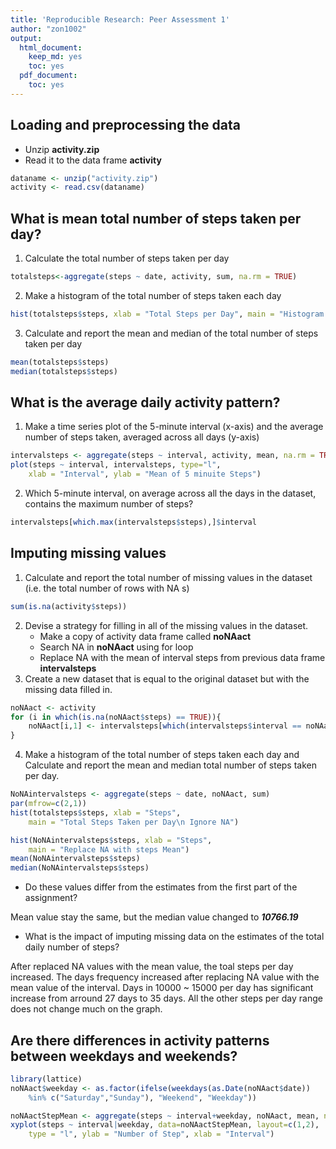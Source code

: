 ```yaml
---
title: 'Reproducible Research: Peer Assessment 1'
author: "zon1002"
output:
  html_document:
    keep_md: yes
    toc: yes
  pdf_document:
    toc: yes
---
```



## Loading and preprocessing the data
* Unzip __activity.zip__
* Read it to the data frame __activity__

```r
dataname <- unzip("activity.zip")
activity <- read.csv(dataname)
```


## What is mean total number of steps taken per day?
1. Calculate the total number of steps taken per day

```r
totalsteps<-aggregate(steps ~ date, activity, sum, na.rm = TRUE)
```

2. Make a histogram of the total number of steps taken each day

```r
hist(totalsteps$steps, xlab = "Total Steps per Day", main = "Histogram of Total Steps per Day")
```

3. Calculate and report the mean and median of the total number of steps taken per day

```r
mean(totalsteps$steps)
median(totalsteps$steps)
```

## What is the average daily activity pattern?

1. Make a time series plot of the 5-minute interval (x-axis) and the average number of steps taken, averaged across all days (y-axis)
```r
intervalsteps <- aggregate(steps ~ interval, activity, mean, na.rm = TRUE)
plot(steps ~ interval, intervalsteps, type="l",
    xlab = "Interval", ylab = "Mean of 5 minuite Steps")
```

2. Which 5-minute interval, on average across all the days in the dataset, contains the maximum number of steps?
```r
intervalsteps[which.max(intervalsteps$steps),]$interval
```

## Imputing missing values
1. Calculate and report the total number of missing values in the dataset (i.e. the total number of rows with NA s)
```r
sum(is.na(activity$steps))
```

2. Devise a strategy for filling in all of the missing values in the dataset. 
    * Make a copy of activity data frame called __noNAact__
    * Search NA in __noNAact__ using for loop
    * Replace NA with the mean of interval steps from previous data frame __intervalsteps__

3. Create a new dataset that is equal to the original dataset but with the missing data filled in.
```r
noNAact <- activity
for (i in which(is.na(noNAact$steps) == TRUE)){
    noNAact[i,1] <- intervalsteps[which(intervalsteps$interval == noNAact[i,3]), 2]
}
```

4. Make a histogram of the total number of steps taken each day and Calculate and report the mean and median total number of steps taken per day. 
    
```r
NoNAintervalsteps <- aggregate(steps ~ date, noNAact, sum)
par(mfrow=c(2,1))
hist(totalsteps$steps, xlab = "Steps", 
    main = "Total Steps Taken per Day\n Ignore NA")

hist(NoNAintervalsteps$steps, xlab = "Steps", 
    main = "Replace NA with steps Mean")
mean(NoNAintervalsteps$steps)
median(NoNAintervalsteps$steps)
```

* Do these values differ from the estimates from the first part of the assignment? 

Mean value stay the same, but the median value changed to ___10766.19___

* What is the impact of imputing missing data on the estimates of the total daily number of steps?

After replaced NA values with the mean value, the toal steps per day increased.
The days frequency increased after replacing NA value with the mean value of the interval. Days in 10000 ~ 15000 per day has significant increase from arround 27 days to 35 days. All the other steps per day range does not change much on the graph.


## Are there differences in activity patterns between weekdays and weekends?
```r
library(lattice)
noNAact$weekday <- as.factor(ifelse(weekdays(as.Date(noNAact$date)) 
    %in% c("Saturday","Sunday"), "Weekend", "Weekday"))

noNAactStepMean <- aggregate(steps ~ interval+weekday, noNAact, mean, na.rm = TRUE)
xyplot(steps ~ interval|weekday, data=noNAactStepMean, layout=c(1,2), 
    type = "l", ylab = "Number of Step", xlab = "Interval")
```
